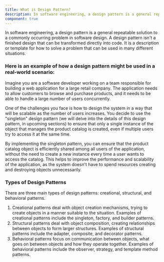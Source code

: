 ```yaml
---
title: What is Design Pattern?
description: In software engineering, a design pattern is a general repeatable solution to a commonly occurring problem in software design. A design pattern isn't a finished design that can be transformed directly into code. It is a description or template for how to solve a problem that can be used in many different situations.
component: true
---
```


In software engineering, a design pattern is a general repeatable solution to a commonly occurring problem in software design. A design pattern isn't a finished design that can be transformed directly into code. It is a description or template for how to solve a problem that can be used in many different situations.

### Here is an example of how a design pattern might be used in a real-world scenario:

Imagine you are a software developer working on a team responsible for building a web application for a large retail company. The application needs to allow customers to browse and purchase products, and it needs to be able to handle a large number of users concurrently.

One of the challenges you face is how to design the system in a way that will be scalable as the number of users increases. You decide to use the "singleton" design pattern (we will delve into the details of this design pattern, in upcoming sections) to ensure that only a single instance of the object that manages the product catalog is created, even if multiple users try to access it at the same time.

By implementing the singleton pattern, you can ensure that the product catalog object is efficiently shared among all users of the application, without the need to create a new instance every time a user wants to access the catalog. This helps to improve the performance and scalability of the application, as the system doesn't have to spend resources creating and destroying objects unnecessarily.

### Types of Design Patterns

There are three main types of design patterns: creational, structural, and behavioral patterns.

1. Creational patterns deal with object creation mechanisms, trying to create objects in a manner suitable to the situation. Examples of creational patterns include the singleton, factory, and builder patterns.
2. Structural patterns deal with object composition, creating relationships between objects to form larger structures. Examples of structural patterns include the adapter, composite, and decorator patterns.
3. Behavioral patterns focus on communication between objects, what goes on between objects and how they operate together. Examples of behavioral patterns include the observer, strategy, and template method patterns.
